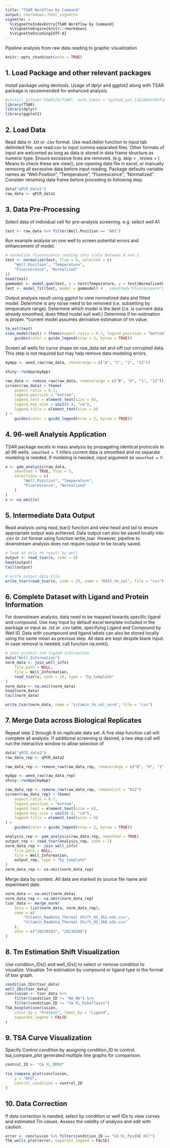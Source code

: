 ```yaml
---
title: "TSAR Workflow by Command"
output: rmarkdown::html_vignette
vignette: >
  %\VignetteIndexEntry{TSAR Workflow by Command}
  %\VignetteEngine{knitr::rmarkdown}
  %\VignetteEncoding{UTF-8}
---
```


Pipeline analysis from raw data reading to graphic visualization

```r
knitr::opts_chunk$set(echo = TRUE)
```

## 1. Load Package and other relevant packages

Install package using devtools. Usage of dplyr and ggplot2 along with TSAR package is recommended for enhanced analysis.

```r
#install_github("CGAO123/TSAR", auth_token = "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")
library(TSAR)
library(dplyr)
library(ggplot2)
```

## 2. Load Data

Read data in .txt or .csv format. Use read.delim function to input tab delimited file; use read.csv to input comma separated files. Other formats of input are welcomed as long as data is stored in data frame structure as numeric type. Ensure excessive lines are removed. (e.g. skip = , nrows = ) Means to check these are view(), pre-opening data file in excel, or manually removing all excessive data before input reading. Package defaults variable names as "Well.Position", "Temperature", "Fluorescence", "Normalized". Consider renaming data frame before proceding to following step.

```r
data("qPCR_data1")
raw_data <- qPCR_data1
```

## 3. Data Pre-Processing

Select data of individual cell for pre-analysis screening. e.g. select well A1

```r
test <- raw_data %>% filter(Well.Position == "A01")
```

Run example analysis on one well to screen potential errors and enhancement of model.

```r
# normalize fluorescence reading into scale between 0 and 1
test <- normalize(test, fluo = 5, selected = c(
    "Well.Position", "Temperature",
    "Fluorescence", "Normalized"
))
head(test)
gammodel <- model_gam(test, x = test$Temperature, y = test$Normalized)
test <- model_fit(test, model = gammodel) # , smoothed="Fluorescence")
```

Output analysis result using ggplot to view normalized data and fitted model. Determine is any noise need to be removed (i.e. subsetting by temperature range). Determine which model is the best (i.e. is currrent data already smoothed, does fitted model suit well.) Determine if tm-estimation is proper. \*current model assumes derivative estimation of tm value.

```r
tm_est(test)
view_model(test) + theme(aspect.ratio = 0.7, legend.position = "bottom") +
    guides(color = guide_legend(nrow = 2, byrow = TRUE))
```

Screen all wells for curve shape on raw_data set and sift out corrupted data. This step is not required but may help remove data modeling errors.

```r
myApp <- weed_raw(raw_data, checkrange = c("A", "C", "1", "12"))
```
```r
shiny::runApp(myApp)
```
```r
raw_data <- remove_raw(raw_data, removerange = c("B", "H", "1", "12"))
screen(raw_data) + theme(
    aspect.ratio = 0.7,
    legend.position = "bottom",
    legend.text = element_text(size = 6),
    legend.key.size = unit(0.4, "cm"),
    legend.title = element_text(size = 8)
) +
    guides(color = guide_legend(nrow = 2, byrow = TRUE))
```

## 4. 96-well Analysis Application

TSAR package excels in mass analysis by propagating identical protocols to all 96 wells. `smoothed = T` infers current data is smoothed and no separate modeling is needed. If modeling is needed, input argument as `smoothed = F`.

```r
x <- gam_analysis(raw_data,
    smoothed = TRUE, fluo = 5,
    selections = c(
        "Well.Position", "Temperature",
        "Fluorescence", "Normalized"
    )
)
x <- na.omit(x)
```

## 5. Intermediate Data Output

Read analysis using read_tsar() function and view head and tail to ensure appropriate output was achieved. Data output can also be saved locally into .csv or .txt format using function wrtie_tsar. However, pipeline to downstream analysis does not require output to be locally saved.

```r
# look at only tm result by well
output <- read_tsar(x, code = 0)
head(output)
tail(output)
```

```r
# write output data file
write_tsar(read_tsar(x, code = 2), name = "0923_tm_val", file = "csv")
```

## 6. Complete Dataset with Ligand and Protein Information

For downstream analysis, data need to be mapped towards specific ligand and compound. Use may input by default excel template included in the package or input as .txt or .csv table, specifying Ligand and Compound by Well ID. Data with coumpound and ligand labels can also be stored locally using the same mean as previous step. All data are kept despite blank input. In case removal is needed, call function na.omit().

```r
# join protein and ligand information
data("Well_Information")
norm_data <- join_well_info(
    file_path = NULL,
    file = Well_Information,
    read_tsar(x, code = 2), type = "by_template"
)
norm_data <- na.omit(norm_data)
head(norm_data)
tail(norm_data)
```

```r
write_tsar(norm_data, name = "vitamin_tm_val_norm", file = "csv")
```

## 7. Merge Data across Biological Replicates

Repeat step 2 through 6 on replicate data set. A five step function call will 
complete all analysis. If additional screening is desired, a two step call will 
run the interactive window to allow selection of

```r
data("qPCR_data2")
raw_data_rep <- qPCR_data2

raw_data_rep <- remove_raw(raw_data_rep, removerange = c("B", "H", "1", "12"))
```
```r
myApp <- weed_raw(raw_data_rep)
shiny::runApp(myApp)
```
```r
raw_data_rep <- remove_raw(raw_data_rep, removelist = "A12")
screen(raw_data_rep) + theme(
    aspect.ratio = 0.7,
    legend.position = "bottom",
    legend.text = element_text(size = 6),
    legend.key.size = unit(0.4, "cm"),
    legend.title = element_text(size = 8)
) +
    guides(color = guide_legend(nrow = 2, byrow = TRUE))

analysis_rep <- gam_analysis(raw_data_rep, smoothed = TRUE)
output_rep <- read_tsar(analysis_rep, code = 2)
norm_data_rep <- join_well_info(
    file_path = NULL,
    file = Well_Information,
    output_rep, type = "by_template"
)
norm_data_rep <- na.omit(norm_data_rep)
```

Merge data by content. All data are marked its source file name and experiment 
date.

```r
norm_data <- na.omit(norm_data)
norm_data_rep <- na.omit(norm_data_rep)
tsar_data <- merge_norm(
    data = list(norm_data, norm_data_rep),
    name = c(
        "Vitamin_RawData_Thermal Shift_02_162.eds.csv",
        "Vitamin_RawData_Thermal Shift_02_168.eds.csv"
    ),
    date = c("20230203", "20230209")
)
```

## 8. Tm Estimation Shift Visualization

Use condition_IDs() and well_IDs() to select or remove condition to visualize. 
Visualize Tm estimation by compound or ligand type in the format of box graph.

```r
condition_IDs(tsar_data)
well_IDs(tsar_data)
conclusion <- tsar_data %>%
    filter(condition_ID != "NA_NA") %>%
    filter(condition_ID != "CA FL_Riboflavin")
TSA_boxplot(conclusion,
    color_by = "Protein", label_by = "Ligand",
    separate_legend = FALSE
)
```

## 9. TSA Curve Visualization

Specify Control condition by assigning condition_ID to control. 
tsa_compare_plot generated multiple line graphs for comparison.

```r
control_ID <- "CA FL_DMSO"

tsa_compare_plot(conclusion,
    y = "RFU",
    control_condition = control_ID
)
```

## 10. Data Correction

If data correction is needed, select by condition or well IDs to view curves 
and estimated Tm values. Assess the validity of analysis and edit with caution.
```r
error <- conclusion %>% filter(condition_ID == "CA FL_PyxINE HCl")
TSA_wells_plot(error, separate_legend = FALSE)
```
